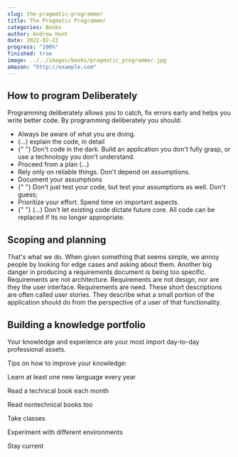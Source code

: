 ```yaml
---
slug: the-pragmatic-programmer
title: The Pragmatic Programmer
categories: Books
author: Andrew Hunt
date: 2022-02-22
progress: "100%"
finished: true
image: ../../images/books/pragmatic_programmer.jpg
amazon: "http://example.com"
---
```



## How to program Deliberately

Programming deliberately allows you to catch, fix errors early and helps you write better code. By programming deliberately you should:

<Quote>
  <ul>
    <li> Always be aware of what you are doing.</li>
    <li> (...) explain the code, in detail</li>
    <li>
      {" "}
      Don't code in the dark. Build an application you don't fully grasp, or use
      a technology you don't understand.
    </li>
    <li> Proceed from a plan (...)</li>
    <li> Rely only on reliable things. Don't depend on assumptions.</li>
    <li> Document your assumptions</li>
    <li>
      {" "}
      Don't just test your code, but test your assumptions as well. Don't guess;
    </li>
    <li> Prioritize your effort. Spend time on important aspects.</li>
    <li>
      {" "}
      (...) Don't let existing code dictate future core. All code can be replaced
      if its no longer appropriate.
    </li>
  </ul>
</Quote>

## Scoping and planning

<Quote>
  That's what we do. When given something that seems simple, we annoy people by
  looking for edge cases and asking about them.
</Quote>

<Quote>
  Another big danger in producing a requirements document is being too specific.
</Quote>

<Quote>
  Requirements are not architecture. Requirements are not design, nor are they
  the user interface. Requirements are need.
</Quote>

<Quote>
  These short descriptions are often called user stories. They describe what a
  small portion of the application should do from the perspective of a user of
  that functionality.
</Quote>

## Building a knowledge portfolio

<Quote>
  Your knowledge and experience are your most import day-to-day professional
  assets.
</Quote>

Tips on how to improve your knowledge:

<Quote>Learn at least one new language every year</Quote>

<Quote>Read a technical book each month</Quote>

<Quote>Read nontechnical books too</Quote>

<Quote>Take classes</Quote>

<Quote>Experiment with different environments</Quote>

<Quote>Stay current</Quote>
